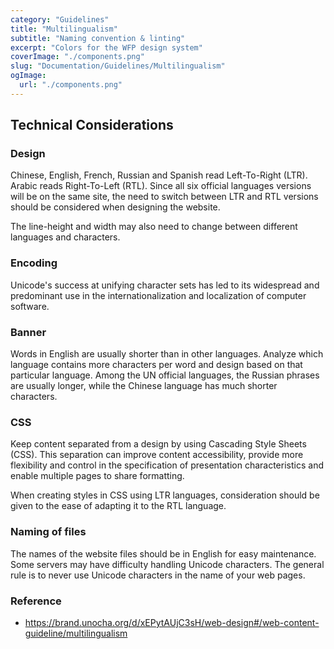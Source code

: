 ```yaml
---
category: "Guidelines"
title: "Multilingualism"
subtitle: "Naming convention & linting"
excerpt: "Colors for the WFP design system"
coverImage: "./components.png"
slug: "Documentation/Guidelines/Multilingualism"
ogImage:
  url: "./components.png"
---
```


## Technical Considerations

### Design

Chinese, English, French, Russian and Spanish read Left-To-Right (LTR). Arabic reads Right-To-Left (RTL). Since all six official languages versions will be on the same site, the need to switch between LTR and RTL versions should be considered when designing the website.

The line-height and width may also need to change between different languages and characters.

### Encoding

Unicode's success at unifying character sets has led to its widespread and predominant use in the internationalization and localization of computer software.

### Banner

Words in English are usually shorter than in other languages. Analyze which language contains more characters per word and design based on that particular language. Among the UN official languages, the Russian phrases are usually longer, while the Chinese language has much shorter characters.

### CSS

Keep content separated from a design by using Cascading Style Sheets (CSS). This separation can improve content accessibility, provide more flexibility and control in the specification of presentation characteristics and enable multiple pages to share formatting.

When creating styles in CSS using LTR languages, consideration should be given to the ease of adapting it to the RTL language.

### Naming of files

The names of the website files should be in English for easy maintenance. Some servers may have difficulty handling Unicode characters. The general rule is to never use Unicode characters in the name of your web pages.

### Reference

- https://brand.unocha.org/d/xEPytAUjC3sH/web-design#/web-content-guideline/multilingualism
